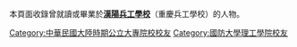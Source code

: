 {{Catnav|頁面分類|人物|校友|大學校友|中華民國大學校友|中華民國軍事院校校友|中國大陸曾經存在的大學的校友‎}}
{{Catnav|頁面分類|人物|校友|大學校友|中華民國大學校友|中國大陸曾經存在的大學的校友‎}}

本頁面收錄曾就讀或畢業於'''[[漢陽兵工學校|漢陽兵工學校]]'''（重慶兵工學校）的人物。

[[Category:中華民國大陸時期公立大專院校校友|Category:中華民國大陸時期公立大專院校校友]]
[[Category:國防大學理工學院校友|Category:國防大學理工學院校友]]